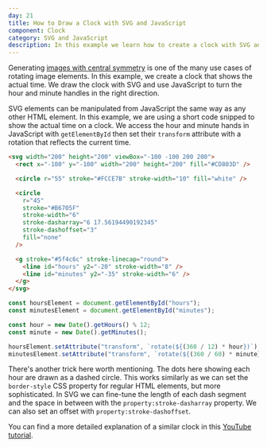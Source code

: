 ```yaml
---
day: 21
title: How to Draw a Clock with SVG and JavaScript
component: Clock
category: SVG and JavaScript
description: In this example we learn how to create a clock with SVG and JavaScript that shows the actual time.
---
```



Generating [images with central symmetry](/svg/rotate-and-translate) is one of the many use cases of rotating image elements. In this example, we create a clock that shows the actual time. We draw the clock with SVG and use JavaScript to turn the hour and minute handles in the right direction.

<Prerequisite slug="rotate-and-translate" />

SVG elements can be manipulated from JavaScript the same way as any other HTML element. In this example, we are using a short code snipped to show the actual time on a clock. We access the hour and minute hands in JavaScript with `getElementById` then set their `transform` attribute with a rotation that reflects the current time.

<Final>

```html "hours" "minutes"
<svg width="200" height="200" viewBox="-100 -100 200 200">
  <rect x="-100" y="-100" width="200" height="200" fill="#CD803D" />

  <circle r="55" stroke="#FCCE7B" stroke-width="10" fill="white" />

  <circle
    r="45"
    stroke="#B6705F"
    stroke-width="6"
    stroke-dasharray="6 17.56194490192345"
    stroke-dashoffset="3"
    fill="none"
  />

  <g stroke="#5f4c6c" stroke-linecap="round">
    <line id="hours" y2="-20" stroke-width="8" />
    <line id="minutes" y2="-35" stroke-width="6" />
  </g>
</svg>
```

```js /"(hours)"/ /"(minutes)"/
const hoursElement = document.getElementById("hours");
const minutesElement = document.getElementById("minutes");

const hour = new Date().getHours() % 12;
const minute = new Date().getMinutes();

hoursElement.setAttribute("transform", `rotate(${(360 / 12) * hour})`);
minutesElement.setAttribute("transform", `rotate(${(360 / 60) * minute})`);
```

</Final>

There's another trick here worth mentioning. The dots here showing each hour are drawn as a dashed circle. This works similarly as we can set the `border-style` CSS property for regular HTML elements, but more sophisticated. In SVG we can fine-tune the length of each dash segment and the space in between with the `property:stroke-dasharray` property. We can also set an offset with `property:stroke-dashoffset`.

You can find a more detailed explanation of a similar clock in this [YouTube tutorial](https://www.youtube.com/watch?v=ULomsOSk4JA&t=15s).
